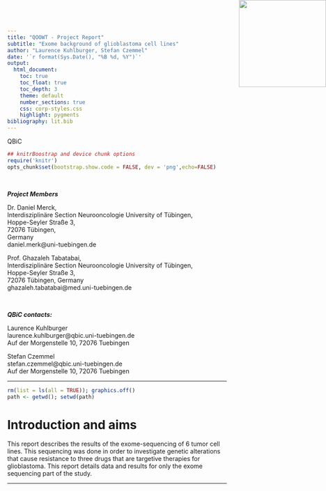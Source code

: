 ```yaml
---
title: "QOOWT - Project Report"
subtitle: "Exome background of glioblastoma cell lines"   
author: "Laurence Kuhlburger, Stefan Czemmel"
date: '`r format(Sys.Date(), "%B %d, %Y")`'
output:
  html_document:
    toc: true
    toc_float: true
    toc_depth: 3
    theme: default
    number_sections: true
    css: corp-styles.css
    highlight: pygments
bibliography: lit.bib    
---
```


<img src="logo.png" style="position:absolute;top:0px;right:0px;" height="200" width="200" />
<div class="watermark">QBiC</div>

```r
## knitrBoostrap and device chunk options
require('knitr')
opts_chunk$set(bootstrap.show.code = FALSE, dev = 'png',echo=FALSE)
```

\

***Project Members***

Dr. Daniel Merck,  
Interdisziplinäre Section Neurooncologie University of Tübingen,  
Hoppe-Seyler Straße 3,  
72076 Tübingen,  
Germany  
daniel.merk@uni-tuebingen.de

Prof. Ghazaleh Tabatabai,  
Interdisziplinäre Section Neurooncologie University of Tübingen,  
Hoppe-Seyler Straße 3,  
72076 Tübingen, 
Germany  
ghazaleh.tabatabai@med.uni-tuebingen.de

\

***QBiC contacts:***

Laurence Kuhlburger  
laurence.kuhlburger@qbic.uni-tuebingen.de  
Auf der Morgenstelle 10, 72076 Tuebingen  

Stefan Czemmel  
stefan.czemmel@qbic.uni-tuebingen.de  
Auf der Morgenstelle 10, 72076 Tuebingen  

***

```r
rm(list = ls(all = TRUE)); graphics.off()
path <- getwd(); setwd(path)

```

# Introduction and aims 
This report describes the results of the exome-sequencing of 6 tumor cell lines. This sequencing was done in order to investigate genetic alterations that cause resistance to three drugs that are targetive therapies for glioblastoma. This report details data and results for only the exome sequencing part of the study.


***
